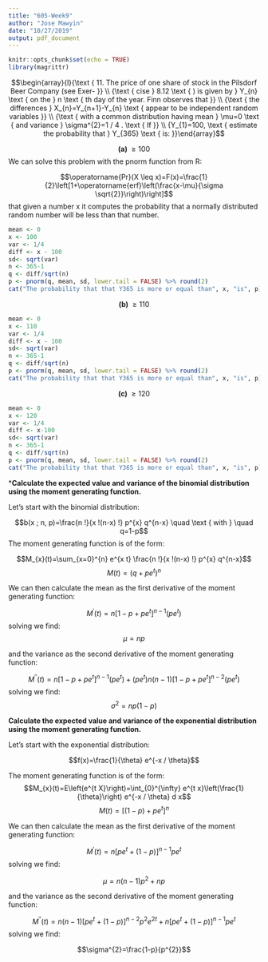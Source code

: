 ```yaml
---
title: "605-Week9"
author: "Jose Mawyin"
date: "10/27/2019"
output: pdf_document
---
```


```r
knitr::opts_chunk$set(echo = TRUE)
library(magrittr)
```




$$\begin{array}{l}{\text { 11. The price of one share of stock in the Pilsdorf Beer Company (see Exer- }} \\ {\text { cise } 8.12 \text { ) is given by } Y_{n} \text { on the } n \text { th day of the year. Finn observes that }} \\ {\text { the differences } X_{n}=Y_{n+1}-Y_{n} \text { appear to be independent random variables }} \\ {\text { with a common distribution having mean } \mu=0 \text { and variance } \sigma^{2}=1 / 4 . \text { If }} \\ {Y_{1}=100, \text { estimate the probability that } Y_{365} \text { is: }}\end{array}$$

$${\textbf { (a) } \geq 100}$$
We can solve this problem with the pnorm function from R:

$$\operatorname{Pr}(X \leq x)=F(x)=\frac{1}{2}\left[1+\operatorname{erf}\left(\frac{x-\mu}{\sigma \sqrt{2}}\right)\right]$$
that given a number x it computes the probability that a normally distributed random number will be less than that number. 

```r
mean <- 0
x <- 100
var <- 1/4
diff <- x - 100 
sd<- sqrt(var)
n <- 365-1
q <- diff/sqrt(n)
p <- pnorm(q, mean, sd, lower.tail = FALSE) %>% round(2)
cat("The probability that that Y365 is more or equal than", x, "is", p)
```
$${\textbf { (b) } \geq 110}$$
```r
mean <- 0
x <- 110
var <- 1/4
diff <- x - 100
sd<- sqrt(var)
n <- 365-1
q <- diff/sqrt(n)
p <- pnorm(q, mean, sd, lower.tail = FALSE) %>% round(2)
cat("The probability that that Y365 is more or equal than", x, "is", p)
```

$${\textbf { (c) } \geq 120}$$

```r
mean <- 0
x <- 120
var <- 1/4
diff <- x-100 
sd<- sqrt(var)
n <- 365-1
q <- diff/sqrt(n)
p <- pnorm(q, mean, sd, lower.tail = FALSE) %>% round(2)
cat("The probability that that Y365 is more or equal than", x, "is", p)
```

***Calculate the expected value and variance of the binomial distribution using the moment generating function.**

Let's start with the binomial distribution:

$$b(x ; n, p)=\frac{n !}{x !(n-x) !} p^{x} q^{n-x} \quad \text { with } \quad q=1-p$$
The moment generating function is of the form:

$$M_{x}(t)=\sum_{x=0}^{n} e^{x t} \frac{n !}{x !(n-x) !} p^{x} q^{n-x}$$
$$M(t)=\left(q+p e^{t}\right)^{n}$$


We can then calculate the mean as the first derivative of the moment generating function:

$$M^{\prime}(t)=n\left[1-p+p e^{t}\right]^{n-1}\left(p e^{t}\right)$$
solving we find: 
$$\mu=n p$$

and the variance as the second derivative of the moment generating function:

$$M^{\prime \prime}(t)=n\left[1-p+p e^{t}\right]^{n-1}\left(p e^{t}\right)+\left(p e^{t}\right) n(n-1)\left[1-p+p e^{t}\right]^{n-2}\left(p e^{t}\right)$$
solving we find: 
$$\sigma^{2}=n p(1-p)$$


**Calculate the expected value and variance of the exponential distribution using the moment generating function.**

Let's start with the exponential distribution:

$$f(x)=\frac{1}{\theta} e^{-x / \theta}$$

The moment generating function is of the form:
$$M_{x}(t)=E\left(e^{t X}\right)=\int_{0}^{\infty} e^{t x}\left(\frac{1}{\theta}\right) e^{-x / \theta} d x$$
$$M(t)=\left[(1-p)+p e^{t}\right]^{n}$$


We can then calculate the mean as the first derivative of the moment generating function:

$$M^{\prime}(t)=n\left[p e^{t}+(1-p)\right]^{n-1} p e^{t}$$
solving we find: 

$$\mu=n(n-1) p^{2}+n p$$

and the variance as the second derivative of the moment generating function:

$$M^{\prime \prime}(t)=n(n-1)\left[p e^{t}+(1-p)\right]^{n-2} p^{2} e^{2 t}+n\left[p e^{t}+(1-p)\right]^{n-1} p e^{t}$$
solving we find:

$$\sigma^{2}=\frac{1-p}{p^{2}}$$


